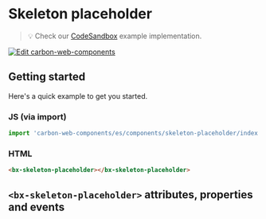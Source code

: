 
# Skeleton placeholder

> 💡 Check our
> [CodeSandbox](https://codesandbox.io/s/github/carbon-design-system/carbon-web-components/tree/main/examples/codesandbox/basic/components/skeleton-placeholder)
> example implementation.

[![Edit carbon-web-components](https://codesandbox.io/static/img/play-codesandbox.svg)](https://codesandbox.io/s/github/carbon-design-system/carbon-web-components/tree/main/examples/codesandbox/basic/components/skeleton-placeholder)

## Getting started

Here's a quick example to get you started.

### JS (via import)

```javascript
import 'carbon-web-components/es/components/skeleton-placeholder/index.js';
```

### HTML

```html
<bx-skeleton-placeholder></bx-skeleton-placeholder>
```

## `<bx-skeleton-placeholder>` attributes, properties and events

<Props of="bx-skeleton-placeholder" />
